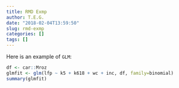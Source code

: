 ```yaml
---
title: RMD Exmp
author: T.E.G.
date: "2018-02-04T13:59:50"
slug: rmd-exmp
categories: []
tags: []
---
```


Here is an example of `GLM`:

```r
df <- car::Mroz
glmfit <- glm(lfp ~ k5 + k618 + wc + inc, df, family=binomial)
summary(glmfit)
```


